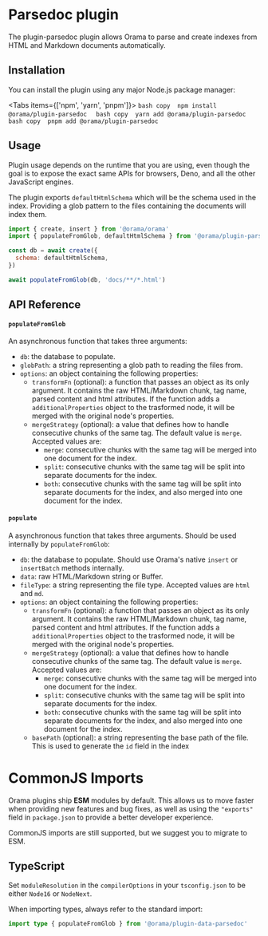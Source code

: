 
# Parsedoc plugin

The plugin-parsedoc plugin allows Orama to parse and create indexes from HTML and Markdown documents automatically.

## Installation

You can install the plugin using any major Node.js package manager:

<Tabs items={['npm', 'yarn', 'pnpm']}>
  <Tab>
    ```bash copy 
    npm install @orama/plugin-parsedoc 
    ```
  </Tab>
  <Tab>
    ```bash copy 
    yarn add @orama/plugin-parsedoc 
    ```
  </Tab>
  <Tab>
    ```bash copy 
    pnpm add @orama/plugin-parsedoc 
    ```
  </Tab>
</Tabs>

## Usage

Plugin usage depends on the runtime that you are using, even though the goal is to expose the exact same APIs for browsers, Deno, and all the other JavaScript engines.

The plugin exports `defaultHtmlSchema` which will be the schema used in the index. Providing a glob pattern to the files containing the documents will index them.

```javascript copy
import { create, insert } from '@orama/orama'
import { populateFromGlob, defaultHtmlSchema } from '@orama/plugin-parsedoc'

const db = await create({
  schema: defaultHtmlSchema,
})

await populateFromGlob(db, 'docs/**/*.html')
```

## API Reference

#### `populateFromGlob`

An asynchronous function that takes three arguments:

- `db`: the database to populate.
- `globPath`: a string representing a glob path to reading the files from.
- `options`: an object containing the following properties:
  - `transformFn` (optional): a function that passes an object as its only argument. It contains the raw HTML/Markdown chunk, tag name, parsed content and html attributes.
    If the function adds a `additionalProperties` object to the trasformed node, it will be merged with the original node's properties.
  - `mergeStrategy` (optional): a value that defines how to handle consecutive chunks of the same tag. The default value is `merge`. Accepted values are:
    - `merge`: consecutive chunks with the same tag will be merged into one document for the index.
    - `split`: consecutive chunks with the same tag will be split into separate documents for the index.
    - `both`: consecutive chunks with the same tag will be split into separate documents for the index, and also merged into one document for the index.

#### `populate`

A asynchronous function that takes three arguments. Should be used internally by `populateFromGlob`:

- `db`: the database to populate. Should use Orama's native `insert` or `insertBatch` methods internally.
- `data`: raw HTML/Markdown string or Buffer.
- `fileType`: a string representing the file type. Accepted values are `html` and `md`.
- `options`: an object containing the following properties:
  - `transformFn` (optional): a function that passes an object as its only argument. It contains the raw HTML/Markdown chunk, tag name, parsed content and html attributes.
    If the function adds a `additionalProperties` object to the trasformed node, it will be merged with the original node's properties.
  - `mergeStrategy` (optional): a value that defines how to handle consecutive chunks of the same tag. The default value is `merge`. Accepted values are:
    - `merge`: consecutive chunks with the same tag will be merged into one document for the index.
    - `split`: consecutive chunks with the same tag will be split into separate documents for the index.
    - `both`: consecutive chunks with the same tag will be split into separate documents for the index, and also merged into one document for the index.
  - `basePath` (optional): a string representing the base path of the file. This is used to generate the `id` field in the index

# CommonJS Imports

Orama plugins ship **ESM** modules by default. This allows us to move faster when providing new features and bug fixes, as well as using the `"exports"` field in `package.json` to provide a better developer experience.

CommonJS imports are still supported, but we suggest you to migrate to ESM.

## TypeScript

Set `moduleResolution` in the `compilerOptions` in your `tsconfig.json` to be either `Node16` or `NodeNext`.

When importing types, always refer to the standard import:

```ts copy
import type { populateFromGlob } from '@orama/plugin-data-parsedoc'
```
